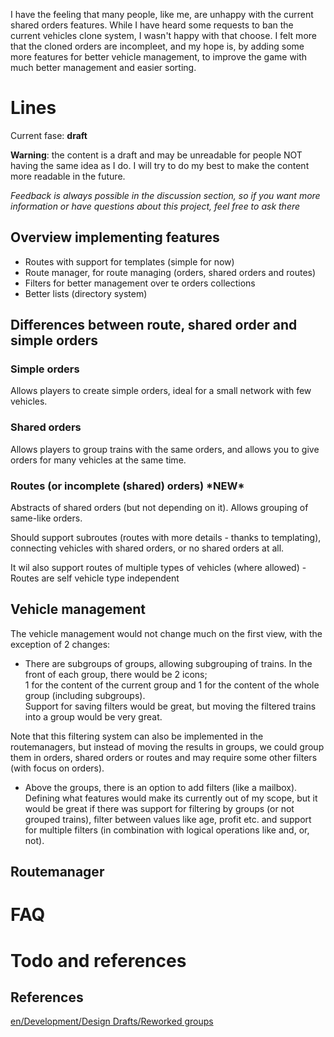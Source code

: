 I have the feeling that many people, like me, are unhappy with the current shared orders features. While I have heard some requests to ban the current vehicles clone system, I wasn't happy with that choose. I felt more that the cloned orders are incompleet, and my hope is, by adding some more features for better vehicle management, to improve the game with much better management and easier sorting.

= Lines =

Current fase: '''draft'''

'''Warning''': the content is a draft and may be unreadable for people NOT having the same idea as I do. I will try to do my best to make the content more readable in the future.

''Feedback is always possible in the discussion section, so if you want more information or have questions about this project, feel free to ask there''

== Overview implementing features ==

* Routes with support for templates (simple for now)
* Route manager, for route managing (orders, shared orders and routes)
* Filters for better management over te orders collections
* Better lists (directory system)

== Differences between route, shared order and simple orders ==

=== Simple orders ===

Allows players to create simple orders, ideal for a small network with few vehicles.

=== Shared orders ===

Allows players to group trains with the same orders, and allows you to give orders for many vehicles at the same time.

=== Routes (or incomplete (shared) orders) *NEW*===

Abstracts of shared orders (but not depending on it). Allows grouping of same-like orders.

Should support subroutes (routes with more details - thanks to templating), connecting vehicles with shared orders, or no shared orders at all.

It wil also support routes of multiple types of vehicles (where allowed) - Routes are self vehicle type independent

== Vehicle management ==

The vehicle management would not change much on the first view, with the exception of 2 changes:

* There are subgroups of groups, allowing subgrouping of trains. In the front of each group, there would be 2 icons;<br />1 for the content of the current group and 1 for the content of the whole group (including subgroups).<br /> Support for saving filters would be great, but moving the filtered trains into a group would be very great.

Note that this filtering system can also be implemented in the routemanagers, but instead of moving the results in groups, we could group them in orders, shared orders or routes and may require some other filters (with focus on orders).

* Above the groups, there is an option to add filters (like a mailbox). Defining what features would make its currently out of my scope, but it would be great if there was support for filtering by groups (or not grouped trains), filter between values like age, profit etc. and support for multiple filters (in combination with logical operations like and, or, not).

== Routemanager ==

= FAQ =
= Todo and references =
== References ==
[[en/Development/Design Drafts/Reworked groups]]